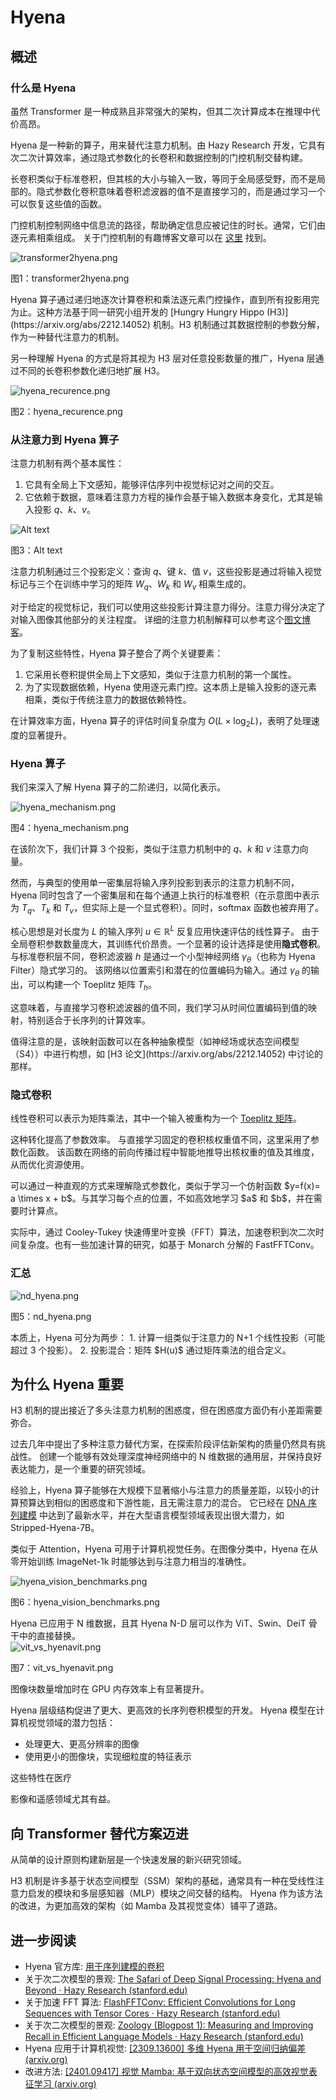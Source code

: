 # Hyena

## 概述

### 什么是 Hyena
虽然 Transformer 是一种成熟且非常强大的架构，但其二次计算成本在推理中代价高昂。

Hyena 是一种新的算子，用来替代注意力机制。由 Hazy Research 开发，它具有次二次计算效率，通过隐式参数化的长卷积和数据控制的门控机制交替构建。

<Tip>

长卷积类似于标准卷积，但其核的大小与输入一致，等同于全局感受野，而不是局部的。隐式参数化卷积意味着卷积滤波器的值不是直接学习的，而是通过学习一个可以恢复这些值的函数。

</Tip>

<Tip>

门控机制控制网络中信息流的路径，帮助确定信息应被记住的时长。通常，它们由逐元素相乘组成。
关于门控机制的有趣博客文章可以在 [这里](https://medium.com/autonomous-agents/a-math-deep-dive-on-gating-in-neural-architectures-b49775810dde) 找到。

</Tip>

<div class="flex justify-center">
    <img src="https://huggingface.co/datasets/hf-vision/course-assets/resolve/main/outlook_hyena_images/transformer2hyena.png" alt="transformer2hyena.png">
<p>图1：transformer2hyena.png</p>
</div>
Hyena 算子通过递归地逐次计算卷积和乘法逐元素门控操作，直到所有投影用完为止。这种方法基于同一研究小组开发的 [Hungry Hungry Hippo (H3)](https://arxiv.org/abs/2212.14052) 机制。H3 机制通过其数据控制的参数分解，作为一种替代注意力的机制。

另一种理解 Hyena 的方式是将其视为 H3 层对任意投影数量的推广，Hyena 层通过不同的长卷积参数化递归地扩展 H3。
<div class="flex justify-center">
    <img src="https://huggingface.co/datasets/hf-vision/course-assets/resolve/main/outlook_hyena_images/hyena_recurence.png" alt="hyena_recurence.png">
<p>图2：hyena_recurence.png</p>
</div>

### 从注意力到 Hyena 算子

注意力机制有两个基本属性：
1. 它具有全局上下文感知，能够评估序列中视觉标记对之间的交互。
2. 它依赖于数据，意味着注意力方程的操作会基于输入数据本身变化，尤其是输入投影 $q$、$k$、$v$。

<div class="flex justify-center">
    <img src="https://huggingface.co/datasets/hf-vision/course-assets/resolve/main/outlook_hyena_images/self-attention-schema.png" alt="Alt text">
<p>图3：Alt text</p>
</div>

注意力机制通过三个投影定义：查询 $q$、键 $k$、值 $v$，这些投影是通过将输入视觉标记与三个在训练中学习的矩阵 $W_q$、$W_k$ 和 $W_v$ 相乘生成的。

对于给定的视觉标记，我们可以使用这些投影计算注意力得分。注意力得分决定了对输入图像其他部分的关注程度。
详细的注意力机制解释可以参考这个[图文博客](https://jalammar.github.io/illustrated-transformer/)。

为了复制这些特性，Hyena 算子整合了两个关键要素：
1. 它采用长卷积提供全局上下文感知，类似于注意力机制的第一个属性。
2. 为了实现数据依赖，Hyena 使用逐元素门控。这本质上是输入投影的逐元素相乘，类似于传统注意力的数据依赖特性。

在计算效率方面，Hyena 算子的评估时间复杂度为 $O(L \times \log_2 L)$，表明了处理速度的显著提升。

### Hyena 算子

我们来深入了解 Hyena 算子的二阶递归，以简化表示。
<div class="flex justify-center">
    <img src="https://huggingface.co/datasets/hf-vision/course-assets/resolve/main/outlook_hyena_images/hyena-order2-schema.png" alt="hyena_mechanism.png">
<p>图4：hyena_mechanism.png</p>
</div>

在该阶次下，我们计算 3 个投影，类似于注意力机制中的 $q$、$k$ 和 $v$ 注意力向量。

然而，与典型的使用单一密集层将输入序列投影到表示的注意力机制不同，Hyena 同时包含了一个密集层和在每个通道上执行的标准卷积（在示意图中表示为 $T_q$、$T_k$ 和 $T_v$，但实际上是一个显式卷积）。同时，softmax 函数也被弃用了。

核心思想是对长度为 $L$ 的输入序列 $u \in \mathbb{R}^{L}$ 反复应用快速评估的线性算子。
由于全局卷积参数数量庞大，其训练代价昂贵。一个显著的设计选择是使用**隐式卷积**。
与标准卷积层不同，卷积滤波器 $h$ 是通过一个小型神经网络 $\gamma_{\theta}$（也称为 Hyena Filter）隐式学习的。
该网络以位置索引和潜在的位置编码为输入。通过 $\gamma_{\theta}$ 的输出，可以构建一个 Toeplitz 矩阵 $T_h$。

这意味着，与直接学习卷积滤波器的值不同，我们学习从时间位置编码到值的映射，特别适合于长序列的计算效率。

<Tip>
值得注意的是，该映射函数可以在各种抽象模型（如神经场或状态空间模型（S4））中进行构想，如 [H3 论文](https://arxiv.org/abs/2212.14052) 中讨论的那样。
</Tip>

### 隐式卷积

线性卷积可以表示为矩阵乘法，其中一个输入被重构为一个 [Toeplitz 矩阵](https://en.wikipedia.org/wiki/Toeplitz_matrix)。

这种转化提高了参数效率。
与直接学习固定的卷积核权重值不同，这里采用了参数化函数。
该函数在网络的前向传播过程中智能地推导出核权重的值及其维度，从而优化资源使用。

<Tip>
可以通过一种直观的方式来理解隐式参数化，类似于学习一个仿射函数 $y=f(x)= a \times x + b$。与其学习每个点的位置，不如高效地学习 $a$ 和 $b$，并在需要时计算点。
</Tip>

实际中，通过 Cooley-Tukey 快速傅里叶变换（FFT）算法，加速卷积到次二次时间复杂度。也有一些加速计算的研究，如基于 Monarch 分解的 FastFFTConv。

### 汇总

<div class="flex justify-center">
    <img src="https://huggingface.co/datasets/hf-vision/course-assets/resolve/main/outlook_hyena_images/nd_hyena.png" alt="nd_hyena.png">
<p>图5：nd_hyena.png</p>
</div>
本质上，Hyena 可分为两步：
1. 计算一组类似于注意力的 N+1 个线性投影（可能超过 3 个投影）。
2. 投影混合：矩阵 $H(u)$ 通过矩阵乘法的组合定义。

## 为什么 Hyena 重要

H3 机制的提出接近了多头注意力机制的困惑度，但在困惑度方面仍有小差距需要弥合。

过去几年中提出了多种注意力替代方案，在探索阶段评估新架构的质量仍然具有挑战性。
创建一个能够有效处理深度神经网络中的 N 维数据的通用层，并保持良好表达能力，是一个重要的研究领域。

经验上，Hyena 算子能够在大规模下显著缩小与注意力的质量差距，以较小的计算预算达到相似的困惑度和下游性能，且无需注意力的混合。
它已经在 [DNA 序列建模](https://arxiv.org/abs/2306.15794) 中达到了最新水平，并在大型语言模型领域表现出很大潜力，如 Stripped-Hyena-7B。

类似于 Attention，Hyena 可用于计算机视觉任务。在图像分类中，Hyena 在从零开始训练 ImageNet-1k 时能够达到与注意力相当的准确性。

<div class="flex justify-center">
    <img src="https://huggingface.co/datasets/hf-vision/course-assets/resolve/main/outlook_hyena_images/hyena_vision_benchmarks.png" alt="hyena_vision_benchmarks.png">
<p>图6：hyena_vision_benchmarks.png</p>
</div>
Hyena 已应用于 N 维数据，且其 Hyena N-D 层可以作为 ViT、Swin、DeiT 骨干中的直接替换。

<div class="flex justify-center">
    <img src="https://huggingface.co/datasets/hf-vision/course-assets/resolve/main/outlook_hyena_images/vit_vs_hyenavit.png" alt="vit_vs_hyenavit.png">
<p>图7：vit_vs_hyenavit.png</p>
</div>
图像块数量增加时在 GPU 内存效率上有显著提升。

Hyena 层级结构促进了更大、更高效的长序列卷积模型的开发。
Hyena 模型在计算机视觉领域的潜力包括：
- 处理更大、更高分辨率的图像
- 使用更小的图像块，实现细粒度的特征表示

这些特性在医疗

影像和遥感领域尤其有益。

## 向 Transformer 替代方案迈进
从简单的设计原则构建新层是一个快速发展的新兴研究领域。

H3 机制是许多基于状态空间模型（SSM）架构的基础，通常具有一种在受线性注意力启发的模块和多层感知器（MLP）模块之间交替的结构。
Hyena 作为该方法的改进，为更加高效的架构（如 Mamba 及其视觉变体）铺平了道路。

## 进一步阅读
- Hyena 官方库: [用于序列建模的卷积](https://github.com/HazyResearch/safari)
- 关于次二次模型的景观: [The Safari of Deep Signal Processing: Hyena and Beyond · Hazy Research (stanford.edu)](https://hazyresearch.stanford.edu/blog/2023-06-08-hyena-safari)
- 关于加速 FFT 算法: [FlashFFTConv: Efficient Convolutions for Long Sequences with Tensor Cores · Hazy Research (stanford.edu)](https://hazyresearch.stanford.edu/blog/2023-11-13-flashfftconv)
- 关于次二次模型的景观: [Zoology (Blogpost 1): Measuring and Improving Recall in Efficient Language Models · Hazy Research (stanford.edu)](https://hazyresearch.stanford.edu/blog/2023-12-11-zoology1-analysis)
- Hyena 应用于计算机视觉: [[2309.13600] 多维 Hyena 用于空间归纳偏差 (arxiv.org)](https://arxiv.org/abs/2309.13600)
- 改进方法: [[2401.09417] 视觉 Mamba: 基于双向状态空间模型的高效视觉表征学习 (arxiv.org)](https://arxiv.org/abs/2401.09417)